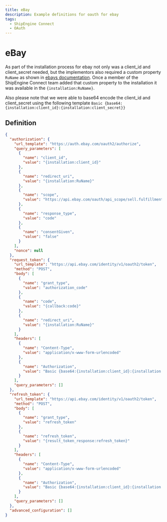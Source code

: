 ```yaml
---
title: eBay
description: Example definitions for oauth for ebay
tags:
  - ShipEngine Connect
  - OAuth
---
```


# eBay
As part of the installation process for ebay not only was a client_id and client_secret needed, but the implementors also required a custom property `RuName` as shown in [ebays documentation](https://developer.ebay.com/api-docs/static/oauth-redirect-uri.html).
Once a member of the ShipEngine Connect team added that custom property to the installation it was available in the `{installation:RuName}`.

Also please note that we were able to base64 encode the client_id and client_secret using the following template `Basic {base64:{installation:client_id}:{installation:client_secret}}`

## Definition
``` JSON
{
  "authorization": {
    "url_template": "https://auth.ebay.com/oauth2/authorize",
    "query_parameters": [
      {
        "name": "client_id",
        "value": "{installation:client_id}"
      },
      {
        "name": "redirect_uri",
        "value": "{installation:RuName}"
      },
      {
        "name": "scope",
        "value": "https://api.ebay.com/oauth/api_scope/sell.fulfillment https://api.ebay.com/oauth/api_scope/sell.inventory.readonly https://api.ebay.com/oauth/api_scope https://api.ebay.com/oauth/api_scope/commerce.identity.readonly"
      },
      {
        "name": "response_type",
        "value": "code"
      },
      {
        "name": "consentGiven",
        "value": "false"
      }
    ],
    "nonce": null
  },
  "request_token": {
    "url_template": "https://api.ebay.com/identity/v1/oauth2/token",
    "method": "POST",
    "body": [
      {
        "name": "grant_type",
        "value": "authorization_code"
      },
      {
        "name": "code",
        "value": "{callback:code}"
      },
      {
        "name": "redirect_uri",
        "value": "{installation:RuName}"
      }
    ],
    "headers": [
      {
        "name": "Content-Type",
        "value": "application/x-www-form-urlencoded"
      },
      {
        "name": "Authorization",
        "value": "Basic {base64:{installation:client_id}:{installation:client_secret}}"
      }
    ],
    "query_parameters": []
  },
  "refresh_token": {
    "url_template": "https://api.ebay.com/identity/v1/oauth2/token",
    "method": "POST",
    "body": [
      {
        "name": "grant_type",
        "value": "refresh_token"
      },
      {
        "name": "refresh_token",
        "value": "{result_token_response:refresh_token}"
      }
    ],
    "headers": [
      {
        "name": "Content-Type",
        "value": "application/x-www-form-urlencoded"
      },
      {
        "name": "Authorization",
        "value": "Basic {base64:{installation:client_id}:{installation:client_secret}}"
      }
    ],
    "query_parameters": []
  },
  "advanced_configuration": []
}
```
<Pager
  prev="./index.mdx" prevTitle="Examples"
/>

